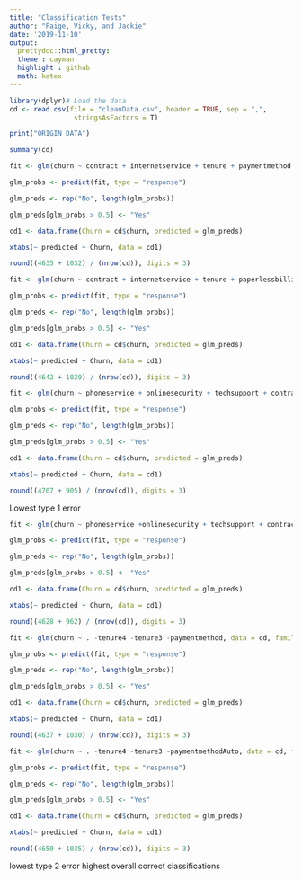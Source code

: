 ```yaml
---
title: "Classification Tests"
author: "Paige, Vicky, and Jackie"
date: '2019-11-10'
output: 
  prettydoc::html_pretty:
  theme : cayman
  highlight : github
  math: katex
---
```


```r
library(dplyr)# Load the data
cd <- read.csv(file = "cleanData.csv", header = TRUE, sep = ",", 
                stringsAsFactors = T)

print("ORIGIN DATA")

summary(cd)
```

```r
fit <- glm(churn ~ contract + internetservice + tenure + paymentmethod + paperlessbilling + onlinesecurity + totalcharges + phoneservice + techsupport + monthlycharges + onlinebackup + seniorcitizen + multiplelines + dependents + deviceprotection, data = cd, family = "binomial")

glm_probs <- predict(fit, type = "response")

glm_preds <- rep("No", length(glm_probs))

glm_preds[glm_probs > 0.5] <- "Yes"

cd1 <- data.frame(Churn = cd$churn, predicted = glm_preds)

xtabs(~ predicted + Churn, data = cd1)

round((4635 + 1032) / (nrow(cd)), digits = 3)

```

```r
fit <- glm(churn ~ contract + internetservice + tenure + paperlessbilling + streamingmovies + onlinesecurity + techsupport + totalcharges + paymentmethodAuto + multiplelines + seniorcitizen + streamingtv + monthlycharges + dependents, data = cd, family = "binomial")

glm_probs <- predict(fit, type = "response")

glm_preds <- rep("No", length(glm_probs))

glm_preds[glm_probs > 0.5] <- "Yes"

cd1 <- data.frame(Churn = cd$churn, predicted = glm_preds)

xtabs(~ predicted + Churn, data = cd1)

round((4642 + 1029) / (nrow(cd)), digits = 3)
```

```r
fit <- glm(churn ~ phoneservice + onlinesecurity + techsupport + contract + contract + monthlycharges + totalcharges + tenure4, data = cd, family = "binomial")

glm_probs <- predict(fit, type = "response")

glm_preds <- rep("No", length(glm_probs))

glm_preds[glm_probs > 0.5] <- "Yes"

cd1 <- data.frame(Churn = cd$churn, predicted = glm_preds)

xtabs(~ predicted + Churn, data = cd1)

round((4707 + 905) / (nrow(cd)), digits = 3)
```
Lowest type 1 error

```r
fit <- glm(churn ~ phoneservice +onlinesecurity + techsupport + contract + contract + monthlycharges + totalcharges + paymentmethod, data = cd, family = "binomial")

glm_probs <- predict(fit, type = "response")

glm_preds <- rep("No", length(glm_probs))

glm_preds[glm_probs > 0.5] <- "Yes"

cd1 <- data.frame(Churn = cd$churn, predicted = glm_preds)

xtabs(~ predicted + Churn, data = cd1)

round((4628 + 962) / (nrow(cd)), digits = 3)
```

```r
fit <- glm(churn ~ . -tenure4 -tenure3 -paymentmethod, data = cd, family = "binomial")

glm_probs <- predict(fit, type = "response")

glm_preds <- rep("No", length(glm_probs))

glm_preds[glm_probs > 0.5] <- "Yes"

cd1 <- data.frame(Churn = cd$churn, predicted = glm_preds)

xtabs(~ predicted + Churn, data = cd1)

round((4637 + 1030) / (nrow(cd)), digits = 3)
```

```r
fit <- glm(churn ~ . -tenure4 -tenure3 -paymentmethodAuto, data = cd, family = "binomial")

glm_probs <- predict(fit, type = "response")

glm_preds <- rep("No", length(glm_probs))

glm_preds[glm_probs > 0.5] <- "Yes"

cd1 <- data.frame(Churn = cd$churn, predicted = glm_preds)

xtabs(~ predicted + Churn, data = cd1)

round((4650 + 1035) / (nrow(cd)), digits = 3)
```

lowest type 2 error 
highest overall correct classifications